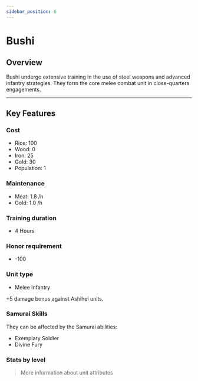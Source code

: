 ```yaml
---
sidebar_position: 6
---
```



# Bushi

## Overview

Bushi undergo extensive training in the use of steel weapons and advanced infantry strategies. They form the core melee combat unit in close-quarters engagements.

---

## Key Features

### Cost
- Rice: 100
- Wood: 0
- Iron: 25
- Gold: 30
- Population: 1

### Maintenance
- Meat: 1.8 /h
- Gold: 1.0 /h

### Training duration
- 4 Hours

### Honor requirement
- -100

### Unit type
- <Link to="../#melee-infantry">Melee Infantry</Link>

<Admonition type="tip" title="Special Effect – Supremacy of Steel">
  +5 damage bonus against Ashihei units.
</Admonition>

### Samurai Skills  
They can be affected by the Samurai abilities:  
- <Link to="../../samurais/charisma-skills#exemplary-soldier">Exemplary Soldier</Link>  
- <Link to="../../samurais/charisma-skills#divine-fury">Divine Fury</Link>

### Stats by level

<UnitStatsTable unitName="Bushi" />

> <Link to="../#attributes">More information about unit attributes</Link>
